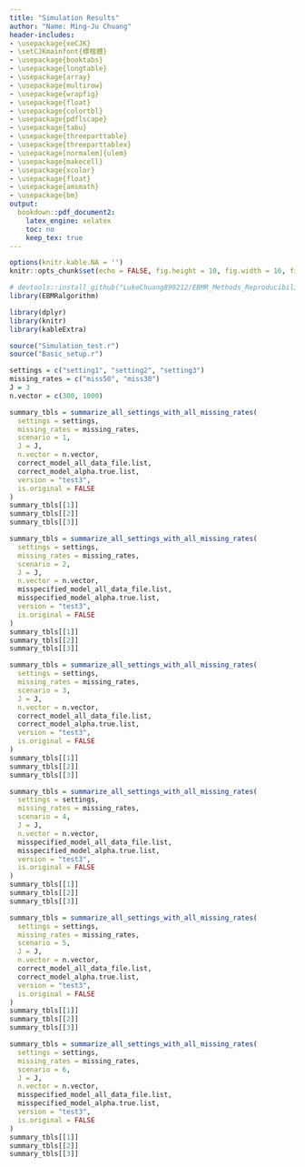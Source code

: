 ```yaml
---
title: "Simulation Results"
author: "Name: Ming-Ju Chuang"
header-includes:
- \usepackage{xeCJK}
- \setCJKmainfont{標楷體}
- \usepackage{booktabs}
- \usepackage{longtable}
- \usepackage{array}
- \usepackage{multirow}
- \usepackage{wrapfig}
- \usepackage{float}
- \usepackage{colortbl}
- \usepackage{pdflscape}
- \usepackage{tabu}
- \usepackage{threeparttable}
- \usepackage{threeparttablex}
- \usepackage[normalem]{ulem}
- \usepackage{makecell}
- \usepackage{xcolor}
- \usepackage{float}
- \usepackage{amsmath}
- \usepackage{bm}
output:
  bookdown::pdf_document2:
    latex_engine: xelatex
    toc: no
    keep_tex: true
---
```


```r
options(knitr.kable.NA = '')
knitr::opts_chunk$set(echo = FALSE, fig.height = 10, fig.width = 16, fig.align = "center")

# devtools::install_github("LukeChuang890212/EBMR_Methods_Reproducibility_Materials/EBMRalgorithm")
library(EBMRalgorithm)

library(dplyr)
library(knitr)
library(kableExtra)

source("Simulation_test.r")
source("Basic_setup.r")
```

```r
settings = c("setting1", "setting2", "setting3")
missing_rates = c("miss50", "miss30")
J = 3
n.vector = c(300, 1000)
```

```r
summary_tbls = summarize_all_settings_with_all_missing_rates(
  settings = settings,
  missing_rates = missing_rates,
  scenario = 1,
  J = J,
  n.vector = n.vector,
  correct_model_all_data_file.list,
  correct_model_alpha.true.list,
  version = "test3",
  is.original = FALSE
)
summary_tbls[[1]]
summary_tbls[[2]]
summary_tbls[[3]]
```

```r
summary_tbls = summarize_all_settings_with_all_missing_rates(
  settings = settings,
  missing_rates = missing_rates,
  scenario = 2,
  J = J,
  n.vector = n.vector,
  misspecified_model_all_data_file.list,
  misspecified_model_alpha.true.list,
  version = "test3",
  is.original = FALSE
)
summary_tbls[[1]]
summary_tbls[[2]]
summary_tbls[[3]]
```

```r
summary_tbls = summarize_all_settings_with_all_missing_rates(
  settings = settings,
  missing_rates = missing_rates,
  scenario = 3,
  J = J,
  n.vector = n.vector,
  correct_model_all_data_file.list,
  correct_model_alpha.true.list,
  version = "test3",
  is.original = FALSE
)
summary_tbls[[1]]
summary_tbls[[2]]
summary_tbls[[3]]
```

```r
summary_tbls = summarize_all_settings_with_all_missing_rates(
  settings = settings,
  missing_rates = missing_rates,
  scenario = 4,
  J = J,
  n.vector = n.vector,
  misspecified_model_all_data_file.list,
  misspecified_model_alpha.true.list,
  version = "test3",
  is.original = FALSE
)
summary_tbls[[1]]
summary_tbls[[2]]
summary_tbls[[3]]
```

```r
summary_tbls = summarize_all_settings_with_all_missing_rates(
  settings = settings,
  missing_rates = missing_rates,
  scenario = 5,
  J = J,
  n.vector = n.vector,
  correct_model_all_data_file.list,
  correct_model_alpha.true.list,
  version = "test3",
  is.original = FALSE
)
summary_tbls[[1]]
summary_tbls[[2]]
summary_tbls[[3]]
```

```r
summary_tbls = summarize_all_settings_with_all_missing_rates(
  settings = settings,
  missing_rates = missing_rates,
  scenario = 6,
  J = J,
  n.vector = n.vector,
  misspecified_model_all_data_file.list,
  misspecified_model_alpha.true.list,
  version = "test3",
  is.original = FALSE
)
summary_tbls[[1]]
summary_tbls[[2]]
summary_tbls[[3]]
```


